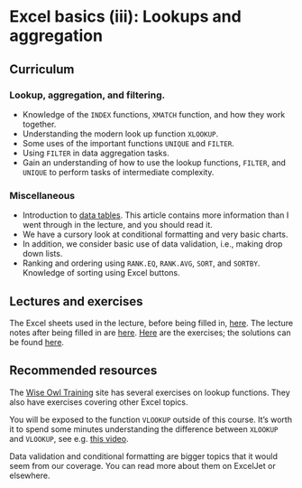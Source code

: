 # Excel basics (iii): Lookups and aggregation

## Curriculum

### Lookup, aggregation, and filtering.
-   Knowledge of the `INDEX` functions, `XMATCH` function, and how they work together.
-   Understanding the modern look up function `XLOOKUP`.
-   Some uses of the important functions `UNIQUE` and `FILTER`.
-   Using `FILTER` in data aggregation tasks.
-   Gain an understanding of how to use the lookup functions, `FILTER`, and `UNIQUE` to perform tasks of intermediate complexity.

### Miscellaneous
-   Introduction to [data tables](https://exceljet.net/articles/excel-tables). This article contains more information than I went through in the lecture, and you should read it.
-   We have a cursory look at conditional formatting and very basic charts. 
-   In addition, we consider basic use of data validation, i.e., making drop down lists.
-   Ranking and ordering using `RANK.EQ`, `RANK.AVG`, `SORT`, and `SORTBY`. Knowledge of sorting using Excel buttons.

## Lectures and exercises

The Excel sheets used in the lecture, before being filled in, [here](https://github.com/BI-DS/ELE-3915/blob/main/slides/lecture03.xlsx). The lecture notes after being filled in are [here](https://github.com/BI-DS/ELE-3915/blob/main/slides/lecture03_solutions.xlsx). [Here](https://github.com/BI-DS/ELE-3915/blob/main/exercises/exercises03.xlsx) are the exercises; the solutions can be found [here](https://github.com/BI-DS/ELE-3915/blob/main/exercises/exercises03_solutions.xlsx).

## Recommended resources

The [Wise Owl Training](https://www.wiseowl.co.uk/excel/exercises/standard/lookup-functions/) site has several exercises on lookup functions. They also have exercises covering other Excel topics. 

You will be exposed to the function `VLOOKUP` outside of this course. It's worth it to spend some minutes understanding the difference between `XLOOKUP` and `VLOOKUP`, see e.g. [this video](https://www.youtube.com/watch?v=HXU7lsd0ftA).

Data validation and conditional formatting are bigger topics that it would seem from our coverage. You can read more about them on ExcelJet or elsewhere.